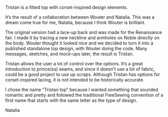 Tristan is a fitted top with corset-inspired design elements.

It’s the result of a collaboration between Wouter and Natalia. This was a dream
come true for me, Natalia, because I think Wouter is brilliant.

The original version had a lace-up back and was made for the Renaissance fair.
I made it by tracing a new neckline and armholes on Noble directly on the body.
Wouter thought it looked nice and we decided to turn it into a published
standalone top design, with Wouter doing the code. Many messages, sketches, and
mock-ups later, the result is Tristan.

Tristan allows the user a lot of control over the options. It’s a great
introduction to prince(ss) seams, and since it doesn’t use a lot of fabric,
could be a good project to use up scraps. Although Tristan has options for
corset-inspired lacing, it is not intended to be historically accurate.

I chose the name “Tristan top” because I wanted something that sounded romantic
and pretty and followed the traditional FreeSewing convention of a first name
that starts with the same letter as the type of design.

Natalia
